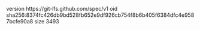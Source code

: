 version https://git-lfs.github.com/spec/v1
oid sha256:8374fc426db9bd528fb652e9df926cb754f8b6b405f6384dfc4e9587bcfe90a8
size 3493
